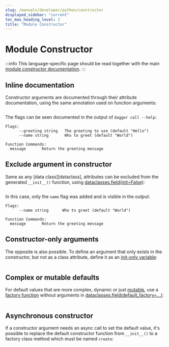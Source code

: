 ```yaml
---
slug: /manuals/developer/python/constructor
displayed_sidebar: "current"
toc_max_heading_level: 2
title: "Module Constructor"
---
```


# Module Constructor

:::info
This language-specific page should be read together with the main [module constructor documentation](../constructors.mdx).
:::

## Inline documentation

Constructor arguments are documented through their attribute documentation,
using the same annotation used on function arguments:

```python file=./snippets/constructor/doc/main.py
```

The flags can be seen documented in the output of `dagger call --help`:

```shell
Flags:
      --greeting string   The greeting to use (default "Hello")
      --name string       Who to greet (default "World")

Function Commands:
  message       Return the greeting message
```

## Exclude argument in constructor

Same as any [data class][dataclass], attributes can be excluded from the
generated `__init__()` function, using [dataclasses.field(init=False)][field]:

```python file=./snippets/constructor/exclude/main.py
```

In this case, only the `name` flag was added and is visible in the output:

```shell
Flags:
      --name string      Who to greet (default "World")

Function Commands:
  message       Return the greeting message
```

## Constructor-only arguments

The opposite is also possible. To define an argument that only exists in
the constructor, but not as a class attribute, define it as an
[init-only variable][initvar]:

```python file=./snippets/constructor/initvar/main.py
```

## Complex or mutable defaults

For default values that are more complex, dynamic or just [mutable][mutable],
use a [factory function][factory] without arguments in
[dataclasses.field(default_factory=...)][field]:

```python file=./snippets/constructor/factory/main.py
```

## Asynchronous constructor

If a constructor argument needs an async call to set the default value, it's
possible to replace the default constructor function from `__init__()` to
a factory class method which must be named `create`:

```python file=./snippets/constructor/async/main.py
```

[field]:https://docs.python.org/3/library/dataclasses.html#dataclasses.field
[initvar]: https://docs.python.org/3/library/dataclasses.html#init-only-variables
[factory]: https://docs.python.org/3/library/dataclasses.html#default-factory-functions
[mutable]: https://docs.python.org/3/library/dataclasses.html#mutable-default-values
